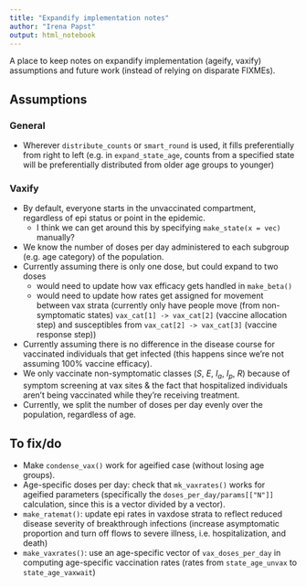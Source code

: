 ```yaml
---
title: "Expandify implementation notes"
author: "Irena Papst"
output: html_notebook
---
```


A place to keep notes on expandify implementation (ageify, vaxify) assumptions and future work (instead of relying on disparate FIXMEs).

## Assumptions

### General

* Wherever `distribute_counts` or `smart_round` is used, it fills preferentially from right to left (e.g. in `expand_state_age`, counts from a specified state will be preferentially distributed from older age groups to younger)

### Vaxify

* By default, everyone starts in the unvaccinated compartment, regardless of epi status or point in the epidemic.
  * I think we can get around this by specifying `make_state(x = vec)` manually?
* We know the number of doses per day administered to each subgroup (e.g. age category) of the population.
* Currently assuming there is only one dose, but could expand to two doses
  * would need to update how vax efficacy gets handled in `make_beta()`
  * would need to update how rates get assigned for movement between vax strata (currently only have people move (from non-symptomatic states) `vax_cat[1] -> vax_cat[2]` (vaccine allocation step) and susceptibles from `vax_cat[2] -> vax_cat[3]` (vaccine response step))
* Currently assuming there is no difference in the disease course for vaccinated individuals that get infected (this happens since we're not assuming 100% vaccine efficacy).
* We only vaccinate non-symptomatic classes ($S$, $E$, $I_a$, $I_p$, $R$) because of symptom screening at vax sites & the fact that hospitalized individuals aren't being vaccinated while they're receiving treatment.
* Currently, we split the number of doses per day evenly over the population, regardless of age.

## To fix/do

* Make `condense_vax()` work for ageified case (without losing age groups).
* Age-specific doses per day: check that `mk_vaxrates()` works for ageified parameters (specifically the `doses_per_day/params[["N"]]` calculation, since this is a vector divided by a vector).
* `make_ratemat()`: update epi rates in vaxdose strata to reflect reduced disease severity of breakthrough infections (increase asymptomatic proportion and turn off flows to severe illness, i.e. hospitalization, and death)
* `make_vaxrates()`: use an age-specific vector of `vax_doses_per_day` in computing age-specific vaccination rates (rates from `state_age_unvax` to `state_age_vaxwait`)
